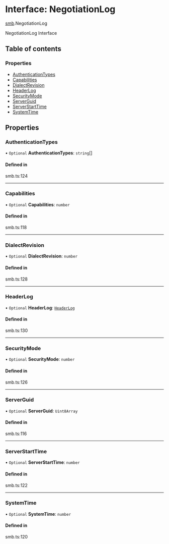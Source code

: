 # Interface: NegotiationLog

[smb](/templates/protocols/javascript/modules/smb).NegotiationLog

NegotiationLog Interface

## Table of contents

### Properties

- [AuthenticationTypes](/templates/protocols/javascript/modules/smb.NegotiationLog#authenticationtypes)
- [Capabilities](/templates/protocols/javascript/modules/smb.NegotiationLog#capabilities)
- [DialectRevision](/templates/protocols/javascript/modules/smb.NegotiationLog#dialectrevision)
- [HeaderLog](/templates/protocols/javascript/modules/smb.NegotiationLog#headerlog)
- [SecurityMode](/templates/protocols/javascript/modules/smb.NegotiationLog#securitymode)
- [ServerGuid](/templates/protocols/javascript/modules/smb.NegotiationLog#serverguid)
- [ServerStartTime](/templates/protocols/javascript/modules/smb.NegotiationLog#serverstarttime)
- [SystemTime](/templates/protocols/javascript/modules/smb.NegotiationLog#systemtime)

## Properties

### AuthenticationTypes

• `Optional` **AuthenticationTypes**: `string`[]

#### Defined in

smb.ts:124

___

### Capabilities

• `Optional` **Capabilities**: `number`

#### Defined in

smb.ts:118

___

### DialectRevision

• `Optional` **DialectRevision**: `number`

#### Defined in

smb.ts:128

___

### HeaderLog

• `Optional` **HeaderLog**: [`HeaderLog`](/templates/protocols/javascript/modules/smb.HeaderLog)

#### Defined in

smb.ts:130

___

### SecurityMode

• `Optional` **SecurityMode**: `number`

#### Defined in

smb.ts:126

___

### ServerGuid

• `Optional` **ServerGuid**: `Uint8Array`

#### Defined in

smb.ts:116

___

### ServerStartTime

• `Optional` **ServerStartTime**: `number`

#### Defined in

smb.ts:122

___

### SystemTime

• `Optional` **SystemTime**: `number`

#### Defined in

smb.ts:120
